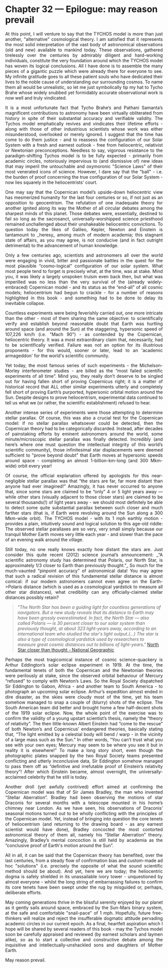 Chapter 32 — Epilogue: may reason prevail
==============================================================================

<p align='justify'>At this point, I will venture to say that the TYCHOS model is more than just another, "alternative" cosmological theory. I am satisfied that it represents the most solid interpretation of the vast body of astronomical observations (old and new) available to mankind today. These observations, gathered tirelessly over the centuries by admirably diligent and hard-working individuals, constitute the very foundation around which the TYCHOS model has woven its logical conclusions. All I have done is to assemble the many pieces of a gigantic puzzle which were already there for everyone to see. My infinite gratitude goes to all these patient souls who have dedicated their lives to the noble cause of understanding our surrounding cosmos. To name them all would be unrealistic, so let me just symbolically tip my hat to Tycho Brahe whose widely snubbed yet formidably accurate observational work is now well and truly vindicated.</p>

<p align='justify'>It is a most unfortunate fact that Tycho Brahe’s and Pathani Samanta’s magnificent contributions to astronomy have been virtually obliterated from history in spite of their substantial accuracy and verifiable validity. The Tychos model emphatically revives and vindicates their lifetime efforts - along with those of other industrious scientists whose work was either misunderstood, overlooked or merely ignored. I suggest that the time has come to do them justice - and to reassess the configuration of our Solar System with a fresh and earnest outlook - free from heliocentric, relativist or Newtonian preconceptions. Needless to say, vigorous resistance to the paradigm-shifting Tychos model is to be fully expected - primarily from academic circles, notoriously impervious to (and dismissive of) new ideas that may imperil the untouchable and oxymoronic "Science Laws" of their most venerated icons of science. However, I dare say that the "ball" - i.e. the burden of proof concerning the true configuration of our Solar System - now lies squarely in the heliocentrists' court.</p>  

<p align='justify'>One may say that the Copernican model’s upside-down heliocentric view has mesmerized humanity for the last four centuries or so, if not just as an opposition to geocentrism. The refutation of one inadequate theory for another ignited along its way the Mother of all circular debates among the sharpest minds of this planet. Those debates were, essentially, destined to fail so long as the sacrosanct, universally-worshipped science priesthood remained unchallenged about their unshakeable heliocentric convictions. To question today the likes of Galileo, Kepler, Newton and Einstein is tantamount to _heresy_ among much of modern academia; this stagnant state of affairs, as you may agree, is not conducive (and in fact outright detrimental) to the advancement of human knowledge.</p>

<p align='justify'>Only a few centuries ago, scientists and astronomers all over the world were engaging in vivid, bitter and passionate battles in the quest for the most plausible “cosmo-logical” configuration of our solar system. What most people tend to forget is precisely what, at the time, was at stake. Mind you, it was likely a largely unspoken truism even back then, but what was imperilled was no less than the very survival of the (already widely-embraced) Copernican model - and its status as the “end-all” of all cosmic models; heliocentrism had begun to crackle - for a number of reasons highlighted in this book - and something had to be done to delay its inevitable collapse.</p>  

<p align='justify'>Countless experiments were being feverishly carried out, one more intricate than the other - most of them sharing the same objective: to scientifically verify and establish beyond reasonable doubt that Earth was hurtling around space (and around the Sun) at the staggering, hypersonic speed of 107,226 km/h (i.e. "Mach 90") - as contended by the Copernican, heliocentric theory. It was a most extraordinary claim that, necessarily, had to be scientifically verified. Failure was not an option for its illustrious proponents - for this would, sooner or later, lead to an 'academic armageddon' for the world's scientific community.</p>

<p align='justify'>Yet today, the most famous series of such experiments - the Michelson-Morley interferometer studies - are billed as the “most failed scientific experiments of all time”. Mind you, they really don’t deserve to be singled out for having fallen short of proving Copernicus right; it is a matter of historical record that ALL other similar experiments utterly and completely fell short of proving Earth’s purported, hypersonic orbital motion around the Sun. Despite designs to prove heliocentrism, experimental data continued to tell us what we (or rather, the scientific establishment) refused to hear.</p>

<p align='justify'>Another intense series of experiments were those attempting to determine stellar parallax. Of course, this was also a crucial test for the Copernican model: if no stellar parallax whatsoever could be detected, then the Copernican theory had to be categorically discarded. Instead, after decades of painstaking efforts by eminent astronomers around the world, some minute/microscopic stellar parallax was finally detected. Incredibly (and here’s where one must question the intellectual integrity of this world’s scientific community), those infinitesimal star displacements were deemed sufficient to "prove beyond doubt" that Earth moves at hypersonic speeds around space - completing an almost 1-billion-km-long (and 300 Mkm-wide) orbit every year!</p>

<p align='justify'>Of course, the official explanation offered by apologists for this near-negligible stellar parallax was that “the stars are far, far more distant than anyone had ever imagined!” Amazingly, it has never occurred to anyone that, since some stars are claimed to be “only” 4 or 5 light years away — while other stars (visually adjacent to those closer stars) are claimed to be several thousands(!) of light years away - we should most definitely be able to detect some quite substantial parallax between such closer and much farther stars (that is, if Earth were revolving around the Sun along a 300 Mkm-wide orbit). The TYCHOS model - with its 1 mph earthly motion - provides a plain, intuitively sound and logical solution to this age-old riddle: The observed stellar parallaxes are so very, very small simply because our tranquil Mother Earth moves very little each year - and slower than the pace of an evening walk around the village.</p>

<p align='justify'>Still today, no one really knows exactly how distant the stars are. Just consider this quite recent (2012) science journal’s announcement: _“A scientific astronomy study has determined that Polaris, our North Star, is approximately 1/3 closer to Earth than previously thought.”_ So much for the much-vaunted “pinpoint accuracy” of astronomical data! You may agree that such a radical revision of this fundamental stellar distance is almost comical: if our modern astronomers cannot even agree on the Earth->Polaris distance (which is used as a cosmological yardstick to measure all other star distances), what credibility can any officially-claimed stellar distances possibly retain?</p>

> _"The North Star has been a guiding light for countless generations of navigators. But a new study reveals that its distance to Earth may have been grossly overestimated. In fact, the North Star — also called Polaris — is 30 percent closer to our solar system than previously thought, at about 323 light-years away, according to an international team who studied the star's light output.(...) The star is also a type of cosmological yardstick used by researchers to measure great cosmic distances out to billions of light-years."_ [North Star closer than thought - National Geographic](https://www.tychos.info/citation/003C_North-Star-Closer.htm)

<p align='justify'>Perhaps the most tragicomical instance of cosmic science-quackery is Arthur Eddington’s solar eclipse experiment in 1919. At the time, the fundamental tenets of both the Copernican and the Newtonian theories were perilously at stake, since the observed orbital behaviour of Mercury “refused” to comply with Newton’s Laws. So the Royal Society dispatched Sir Eddington to Gabon, Africa - and another team to South America - to photograph an upcoming solar eclipse. Arthur’s expedition almost ended in dire disaster, as the skies were cloudy most of the time, yet his team somehow managed to snap a couple of (blurry) shots of the eclipse. The South American team did better and brought home a few half-decent shots of the 1919 solar eclipse. Now, the whole point of the exercise was to confirm the validity of a young upstart scientist’s thesis, namely the “theory of relativity”. The then little-known Albert Einstein had “come to the rescue” of both Newton’s and Copernicus’ endangered theories, basically stating that, “The light emitted by a celestial body will bend / warp - in the vicinity of a large mass such as the Sun.” In other words, “You can’t trust what you see with your own eyes; Mercury may seem to be where you see it but in reality it is elsewhere!” To make a long story short, even though the photographic plates snapped by the two Royal Society teams presented conflicting and utterly inconclusive data, Sir Eddington somehow managed to pass them off as “definitive and irrefutable proof of Einstein’s relativity theory”! After which Einstein became, almost overnight, the universally-acclaimed celebrity that he still is today.</p>

<p align='justify'>Another droll (yet awfully contrived) effort aimed at confirming the Copernican model was that of Sir James Bradley, the man who invented “Stellar Aberration”. Bradley had been observing the motions of star Draconis for several months with a telescope mounted in his home’s chimney near London. As we have seen, his observations of Draconis’ seasonal motions turned out to be wholly conflicting with the principles of the Copernican model. Yet, instead of bringing into question the core tenets of heliocentrism (and returning to the drawing board - as any earnest scientist would have done), Bradley concocted the most contorted astronomical theory of them all, namely his “Stellar Aberration” theory. Amazingly, Bradley’s mental concoction is still held by academia as the “conclusive proof of Earth's motion around the Sun”.</p>  

<p align='justify'>All in all, it can be said that the Copernican theory has benefited, over the last centuries, from a steady flow of confirmation bias and custom-made ad hoc "solutions" (i.e. precisely the opposite of what the sound scientific method should be about). And yet, here we are today; the heliocentric dogma is safely shielded in its unassailable ivory tower - unquestioned by almost everyone - whilst the long string of embarrassing failures to confirm its core tenets have been swept under the rug by misguided or, perhaps, deliberate efforts.</p> 

<p align='justify'>May coming generations thrive in the blissful serenity enjoyed by our planet as it gently sails around space, embraced by the Sun-Mars binary system, at the safe and comfortable "snail-pace" of 1 mph. Hopefully, future free-thinkers will realize and reject the insufferable dogmatic attitude pervading academic circles in our current epoch. As a final, heartfelt aspiration which I hope will be shared by several readers of this book - may the Tychos model soon be carefully appraised and reviewed (by earnest scholars and laymen alike), so as to start a collective and constructive debate among the inquisitive and intellectually-unshackled sons and daughters of Mother Earth.</p>

May reason prevail.
